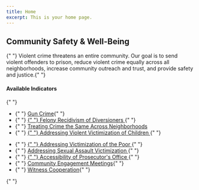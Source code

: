 ```yaml
---
title: Home
excerpt: This is your home page.
---
```



<Section py="2|4|8|10">
  <Container>
    <Flexbox
      flexDirection="column"
      alignItems="center|flex-start"
      textAlign="center|left"
    >
      <H1 m="0" fontWeight="extrabold" lineHeight="tight">
        Community Safety & Well-Being
      </H1>
      <Section maxWidth="850px">
        <P>
          {" "}
          Violent crime threatens an entire community. Our goal is to send
          violent offenders to prison, reduce violent crime equally across all
          neighborhoods, increase community outreach and trust, and provide
          safety and justice.{" "}
        </P>
      </Section>
    </Flexbox>
    <Grid col="1|2" gap="0|0|12" alignItems="center">
      <P>
        <H4 m="0">Available Indicators </H4>{" "}
        <ul>
                  <li>
            {" "}
            <a href="#violent-crime-prevention"> Gun Crime</a>{" "}
          </li>
          <li>
            {" "}
            <a href="#felony-recidivism-of-diversioners">
              {" "}
              Felony Recidivism of Diversioners
            </a>{" "}
          </li>
          <li>
            {" "}
            <a href="#treating-serious-crime">
              Treating Crime the Same Across Neighborhoods
            </a>
          </li>
                            <li>
            {" "}
            <a href="#victim-children">
              {" "}
              Addressing Violent Victimization of Children
            </a>{" "}
          </li>
        </ul>
      </P>
      <P>
        <ul>
          <li>
            {" "}
            <a href="#victim-poor">
              {" "}
              Addressing Victimization of the Poor
            </a>{" "}
          </li>
          <li>
            {" "}
            <a href="#victim-sex-assault">
              Addressing Sexual Assault Victimization
            </a>{" "}
          </li>
                    <li>
            {" "}
            <a href="#accessibility-of-prosecutors-office">
              {" "}
              Accessibility of Prosecutor's Office
            </a>{" "}
          </li>
                              <li>
            {" "}
            <a href="#community-meetings"> Community Engagement Meetings</a>{" "}
          </li>
          <li>
            {" "}
            <a href="#witness-cooperation"> Witness Cooperation</a>{" "}
          </li>
        </ul>{" "}
      </P>
    </Grid>


  </Container>
</Section>


<Container>


<Section maxWidth="750px">


<!-- ### 4.1 -->

<DataWrapChart
  title="Violent Crime Prevention"
  src="https://datawrapper.dwcdn.net/3Qdxk/4/"
/>

<a name="violent-crime-prevention"> </a>

<DataWrapChart src="https://datawrapper.dwcdn.net/4TWsO/" />

<Box mb="20"> </Box>

<!-- ### 4.4 -->

<DataWrapChart
  title="Felony Recidivism of Diversioners"
  src="https://datawrapper.dwcdn.net/mAinb/3/"
/>

<a name="felony-recidivism-of-diversioners"></a>

<DataWrapChart src="https://datawrapper.dwcdn.net/WqnH9/" />

<Box mb="20"> </Box>

<!-- ### 4.6 -->

<DataWrapChart
  title="Treating Serious Crime the Same Across Neighborhoods"
  src="https://datawrapper.dwcdn.net/WdV8O/6/"
/>

<a name="treating-serious-crime"> </a>

<DataWrapChart src="https://datawrapper.dwcdn.net/PRiN4/" />

<Box mb="20"> </Box>

<DataWrapChart
  title="Addressing Violent Victimization of Children"
  src="https://datawrapper.dwcdn.net/nmCma/3/"
/>

<a name="victim-children"> </a>

<DataWrapChart src="https://datawrapper.dwcdn.net/qP12o/" />

<Box mb="20"> </Box>

<DataWrapChart
  title="Addressing Victimization of the Poor"
  src="https://datawrapper.dwcdn.net/CPPzs/1/"
/>

<a name="victim-poor"> </a>

<DataWrapChart src="https://datawrapper.dwcdn.net/tsyFD/" />

<Box mb="20"> </Box>

<DataWrapChart
  title="Addressing Sexual Assault Victimization"
  src="https://datawrapper.dwcdn.net/JX5nu/3/"
/>

<a name="victim-sex-assault"> </a>

<DataWrapChart src="https://datawrapper.dwcdn.net/ri94j/" />

<Box mb="20"> </Box>

<DataWrapChart
  title="Accessibility of Prosecutor's Office"
  src="https://datawrapper.dwcdn.net/aUuRo/3/"
/>

<a name="accessibility-of-prosecutors-office"> </a>

<DataWrapChart src="https://datawrapper.dwcdn.net/A3mHT/" />

<Box mb="20"> </Box>

<DataWrapChart
  title="Community Meetings"
  src="https://datawrapper.dwcdn.net/DnhUr/4/"
/>

<a name="community-meetings"></a>

<DataWrapChart src="https://datawrapper.dwcdn.net/BkRu6/" />

<Box mb="20"> </Box>

<DataWrapChart
  title="Witness Cooperation"
  src="https://datawrapper.dwcdn.net/oQ6MO/3/"
/>

<a name="witness-cooperation"></a>

<DataWrapChart src="https://datawrapper.dwcdn.net/lYr6e/" />

</Section>


</Container>

